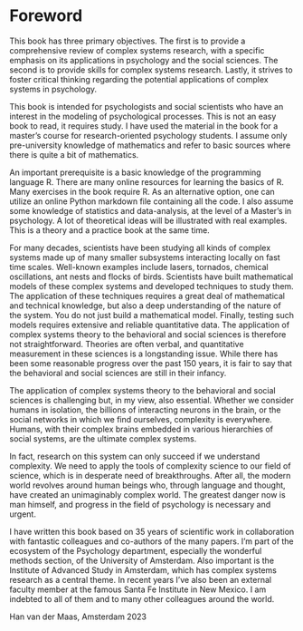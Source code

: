 # Foreword {.unnumbered}

This book has three primary objectives. The first is to provide a comprehensive review of complex systems research, with a specific emphasis on its applications in psychology and the social sciences. The second is to provide skills for complex systems research. Lastly, it strives to foster critical thinking regarding the potential applications of complex systems in psychology.

This book is intended for psychologists and social scientists who have an interest in the modeling of psychological processes. This is not an easy book to read, it requires study. I have used the material in the book for a master's course for research-oriented psychology students. I assume only pre-university knowledge of mathematics and refer to basic sources where there is quite a bit of mathematics.

An important prerequisite is a basic knowledge of the programming language R. There are many online resources for learning the basics of R. Many exercises in the book require R. As an alternative option, one can utilize an online Python markdown file containing all the code. I also assume some knowledge of statistics and data-analysis, at the level of a Master's in psychology. A lot of theoretical ideas will be illustrated with real examples. This is a theory and a practice book at the same time.

For many decades, scientists have been studying all kinds of complex systems made up of many smaller subsystems interacting locally on fast time scales. Well-known examples include lasers, tornados, chemical oscillations, ant nests and flocks of birds. Scientists have built mathematical models of these complex systems and developed techniques to study them. The application of these techniques requires a great deal of mathematical and technical knowledge, but also a deep understanding of the nature of the system. You do not just build a mathematical model. Finally, testing such models requires extensive and reliable quantitative data. The application of complex systems theory to the behavioral and social sciences is therefore not straightforward. Theories are often verbal, and quantitative measurement in these sciences is a longstanding issue. While there has been some reasonable progress over the past 150 years, it is fair to say that the behavioral and social sciences are still in their infancy.

The application of complex systems theory to the behavioral and social sciences is challenging but, in my view, also essential. Whether we consider humans in isolation, the billions of interacting neurons in the brain, or the social networks in which we find ourselves, complexity is everywhere. Humans, with their complex brains embedded in various hierarchies of social systems, are the ultimate complex systems.

In fact, research on this system can only succeed if we understand complexity. We need to apply the tools of complexity science to our field of science, which is in desperate need of breakthroughs. After all, the modern world revolves around human beings who, through language and thought, have created an unimaginably complex world. The greatest danger now is man himself, and progress in the field of psychology is necessary and urgent.

I have written this book based on 35 years of scientific work in collaboration with fantastic colleagues and co-authors of the many papers. I'm part of the ecosystem of the Psychology department, especially the wonderful methods section, of the University of Amsterdam. Also important is the Institute of Advanced Study in Amsterdam, which has complex systems research as a central theme. In recent years I've also been an external faculty member at the famous Santa Fe Institute in New Mexico. I am indebted to all of them and to many other colleagues around the world.

Han van der Maas, Amsterdam 2023
